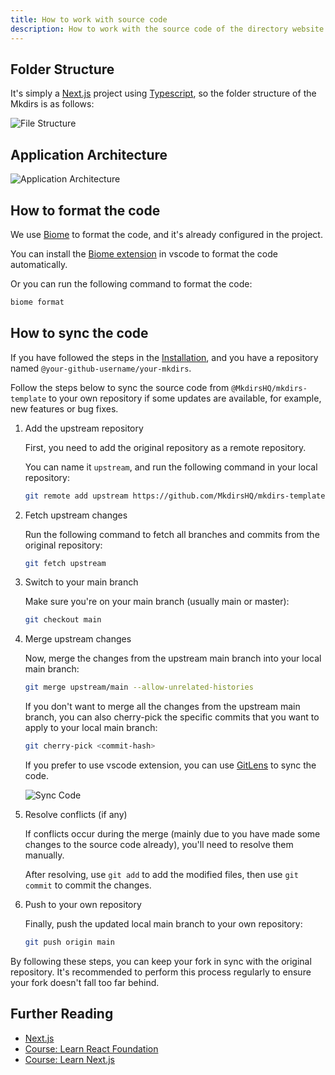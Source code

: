 ```yaml
---
title: How to work with source code
description: How to work with the source code of the directory website.
---
```



## Folder Structure

It's simply a [Next.js](https://nextjs.org/) project using [Typescript](https://www.typescriptlang.org/), so the folder structure of the Mkdirs is as follows:

![File Structure](../../../assets/images/guide-file-structure.png)

## Application Architecture

![Application Architecture](../../../assets/images/guide-dev-architecture.png)

## How to format the code

We use [Biome](https://biomejs.dev/) to format the code, and it's already configured in the project.

You can install the [Biome extension](https://marketplace.visualstudio.com/items?itemName=biomejs.biome) in vscode to format the code automatically.

Or you can run the following command to format the code:

```bash
biome format
```

## How to sync the code

If you have followed the steps in the [Installation](/installation), and you have a repository named `@your-github-username/your-mkdirs`.

Follow the steps below to sync the source code from `@MkdirsHQ/mkdirs-template` to your own repository if some updates are available, for example, new features or bug fixes.

<Steps>

1. Add the upstream repository

    First, you need to add the original repository as a remote repository. 
    
    You can name it `upstream`, and run the following command in your local repository:

    ```bash
    git remote add upstream https://github.com/MkdirsHQ/mkdirs-template.git
    ```

2. Fetch upstream changes
    
    Run the following command to fetch all branches and commits from the original repository:

    ```bash
    git fetch upstream
    ```

3. Switch to your main branch
    
    Make sure you're on your main branch (usually main or master):

    ```bash
    git checkout main
    ```

4. Merge upstream changes
    
    Now, merge the changes from the upstream main branch into your local main branch:

    ```bash
    git merge upstream/main --allow-unrelated-histories
    ```

    If you don't want to merge all the changes from the upstream main branch, you can also cherry-pick the specific commits that you want to apply to your local main branch:
    

    ```bash
    git cherry-pick <commit-hash>
    ```

    If you prefer to use vscode extension, you can use [GitLens](https://marketplace.visualstudio.com/items?itemName=eamodio.gitlens) to sync the code.

    ![Sync Code](../../../assets/images/guide-sync-code.png)

5. Resolve conflicts (if any)

    If conflicts occur during the merge (mainly due to you have made some changes to the source code already), you'll need to resolve them manually. 
    
    After resolving, use `git add` to add the modified files, then use `git commit` to commit the changes.

6. Push to your own repository
    
    Finally, push the updated local main branch to your own repository:

    ```bash
    git push origin main
    ```

</Steps>

By following these steps, you can keep your fork in sync with the original repository. It's recommended to perform this process regularly to ensure your fork doesn't fall too far behind.

## Further Reading

- [Next.js](https://nextjs.org/)
- [Course: Learn React Foundation](https://nextjs.org/learn/react-foundations)
- [Course: Learn Next.js](https://nextjs.org/learn)
